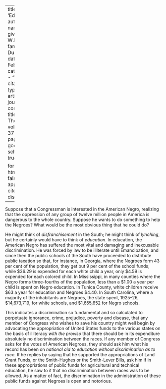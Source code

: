 
---
title: 'Education'
author:
  - name:
      given: W.E.B.
      family: Du Bois
date: Feb. 1930
categories: 
  - ""
citation: 
  type: article-journal
  container-title: The Crisis
  volume: 37
  issue: 2
  page: 65
google-scholar: true

format:
  html:
    toc: false
    appendix-cite-as: display
---


Suppose that a Congressman is interested in the American Negro, realizing that the oppression of any group of twelve million people in America is dangerous to the whole country. Suppose he wants to do something to help the Negroes? What would be the most obvious thing that he could do?

He might think of *disfranchisement* in the South; he might think of *lynching*, but he certainly would have to think of *education*. In education, the American Negro has suffered the most vital and damaging and inexcusable discrimination. He was forced by law to be illiterate until Emancipation; and since then the public schools of the South have proceeded to distribute public taxation so that, for instance, in Georgia, where the Negroes form 43 per cent of the population, they get but 9 per cent of the school funds; while $36.29 is expended for each white child a year, only $4.59 is expended for each colored child. In Mississippi, in many counties where the Negro forms three-fourths of the population, less than a $1.00 a year per child is spent on Negro education. In Tunica County, white children receive $63 a year for education and Negroes $4.40. In South Carolina, where a majority of the inhabitants are Negroes, the state spent, 1925--26, $14,673,719, for white schools, and $1,655,652 for Negro schools.

This indicates a discrimination so fundamental and so calculated to perpetuate ignorance, crime, prejudice, poverty and disease, that any member of Congress who wishes to save his country might well begin by advocating the appropriation of United States funds to the various states on the basis of illiteracy *with the proviso* that there should be in its expenditure absolutely no discrimination between the races. If any member of Congress asks for the votes of American Negroes, they should ask him what his record has been on *national aid to education without discrimination as to race.* If he replies by saying that he supported the appropriations of Land Grant Funds, or the Smith-Hughes or the Smith-Lever Bills, ask him if in these appropriations of public funds for agricultural and technical education, he saw to it that no discrimination between races was to be allowed. As a matter of fact, the discrimination in the administration of these public funds against Negroes is open and notorious.

